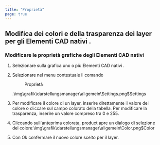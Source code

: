 ```yaml
---
title: "Proprietà"
page: true
---
```

## Modifica dei colori e della trasparenza dei layer per gli  <Italic> Elementi CAD nativi </Italic> .

### Modificare le propriet&#224; grafiche degli  <Italic> Elementi CAD nativi </Italic> 

1.  Selezionare sulla grafica uno o pi&#249; <Italic> Elementi CAD nativi </Italic> .

2.  Selezionare nel menu contestuale il comando <Menu>Proprietà</Menu> .<Image>\img\grafik\darstellungsmanager\allgemein\Settings.png$Settings</Image>

1.  Per modificare il colore di un layer, inserire direttamente il valore del colore o cliccare sul campo colorato della tabella. Per modificare la trasparenza, inserire un valore compreso tra 0 e 255.

2.  Cliccando sull&#39;anteprima colorata, <Placeholder>product</Placeholder> apre un dialogo di selezione del colore:<Image>\img\grafik\darstellungsmanager\allgemein\Color.png$Color</Image>

1.  Con <Border>Ok</Border>  confermare il nuovo colore scelto per il layer.



